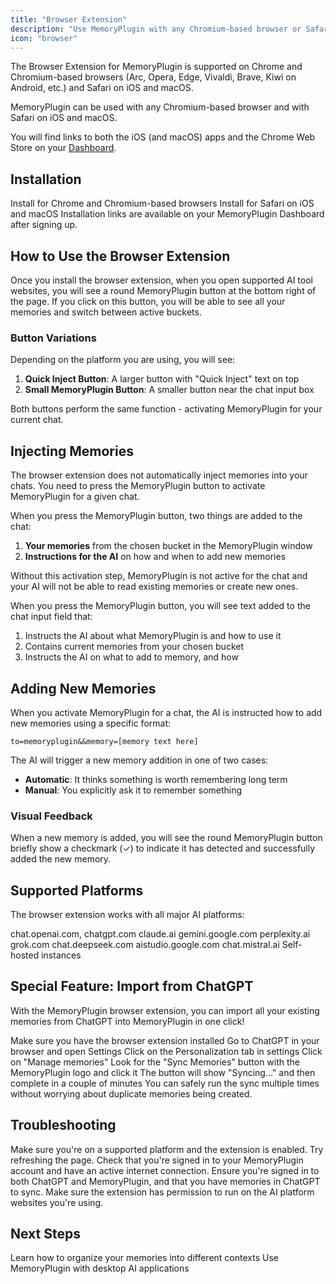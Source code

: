 ```yaml
---
title: "Browser Extension"
description: "Use MemoryPlugin with any Chromium-based browser or Safari on iOS and macOS"
icon: "browser"
---
```


The Browser Extension for MemoryPlugin is supported on Chrome and Chromium-based browsers (Arc, Opera, Edge, Vivaldi, Brave, Kiwi on Android, etc.) and Safari on iOS and macOS.

MemoryPlugin can be used with any Chromium-based browser and with Safari on iOS and macOS.

You will find links to both the iOS (and macOS) apps and the Chrome Web Store on your [Dashboard](https://memoryplugin.com/dashboard).

## Installation

<CardGroup cols={2}>
  <Card
    title="Chrome Web Store"
    icon="chrome"
    href="#"
  >
    Install for Chrome and Chromium-based browsers
  </Card>
  <Card
    title="Safari App Store"
    icon="safari"
    href="#"
  >
    Install for Safari on iOS and macOS
  </Card>
</CardGroup>

<Note>
Installation links are available on your MemoryPlugin Dashboard after signing up.
</Note>

## How to Use the Browser Extension

Once you install the browser extension, when you open supported AI tool websites, you will see a round MemoryPlugin button at the bottom right of the page. If you click on this button, you will be able to see all your memories and switch between active buckets.

### Button Variations

Depending on the platform you are using, you will see:

1. **Quick Inject Button**: A larger button with "Quick Inject" text on top
2. **Small MemoryPlugin Button**: A smaller button near the chat input box

Both buttons perform the same function - activating MemoryPlugin for your current chat.

## Injecting Memories

<Warning>
The browser extension does not automatically inject memories into your chats. You need to press the MemoryPlugin button to activate MemoryPlugin for a given chat.
</Warning>

When you press the MemoryPlugin button, two things are added to the chat:

1. **Your memories** from the chosen bucket in the MemoryPlugin window
2. **Instructions for the AI** on how and when to add new memories

Without this activation step, MemoryPlugin is not active for the chat and your AI will not be able to read existing memories or create new ones.

When you press the MemoryPlugin button, you will see text added to the chat input field that:

1. Instructs the AI about what MemoryPlugin is and how to use it
2. Contains current memories from your chosen bucket  
3. Instructs the AI on what to add to memory, and how

## Adding New Memories

When you activate MemoryPlugin for a chat, the AI is instructed how to add new memories using a specific format:

```
to=memoryplugin&&memory=[memory text here]
```

The AI will trigger a new memory addition in one of two cases:

- **Automatic**: It thinks something is worth remembering long term
- **Manual**: You explicitly ask it to remember something

### Visual Feedback

When a new memory is added, you will see the round MemoryPlugin button briefly show a checkmark (✓) to indicate it has detected and successfully added the new memory.

## Supported Platforms

The browser extension works with all major AI platforms:

<CardGroup cols={3}>
  <Card title="ChatGPT" icon="robot">
    chat.openai.com, chatgpt.com
  </Card>
  <Card title="Claude" icon="robot">
    claude.ai
  </Card>
  <Card title="Gemini" icon="robot">
    gemini.google.com
  </Card>
  <Card title="Perplexity" icon="robot">
    perplexity.ai
  </Card>
  <Card title="Grok" icon="robot">
    grok.com
  </Card>
  <Card title="Deepseek" icon="robot">
    chat.deepseek.com
  </Card>
  <Card title="AI Studio" icon="robot">
    aistudio.google.com
  </Card>
  <Card title="Mistral" icon="robot">
    chat.mistral.ai
  </Card>
  <Card title="LibreChat" icon="robot">
    Self-hosted instances
  </Card>
</CardGroup>

## Special Feature: Import from ChatGPT

With the MemoryPlugin browser extension, you can import all your existing memories from ChatGPT into MemoryPlugin in one click!

<Steps>
  <Step title="Install Extension">
    Make sure you have the browser extension installed
  </Step>
  <Step title="Open ChatGPT Settings">
    Go to ChatGPT in your browser and open Settings
  </Step>
  <Step title="Navigate to Personalization">
    Click on the Personalization tab in settings
  </Step>
  <Step title="Manage Memories">
    Click on "Manage memories"
  </Step>
  <Step title="Sync Memories">
    Look for the "Sync Memories" button with the MemoryPlugin logo and click it
  </Step>
  <Step title="Wait for Completion">
    The button will show "Syncing..." and then complete in a couple of minutes
  </Step>
</Steps>

<Info>
You can safely run the sync multiple times without worrying about duplicate memories being created.
</Info>

## Troubleshooting

<AccordionGroup>
  <Accordion title="Button not appearing">
    Make sure you're on a supported platform and the extension is enabled. Try refreshing the page.
  </Accordion>
  <Accordion title="Memories not loading">
    Check that you're signed in to your MemoryPlugin account and have an active internet connection.
  </Accordion>
  <Accordion title="Sync not working">
    Ensure you're signed in to both ChatGPT and MemoryPlugin, and that you have memories in ChatGPT to sync.
  </Accordion>
  <Accordion title="Extension permissions">
    Make sure the extension has permission to run on the AI platform websites you're using.
  </Accordion>
</AccordionGroup>

## Next Steps

<CardGroup cols={2}>
  <Card
    title="Organize with Buckets"
    icon="folder"
    href="/features/memory-buckets"
  >
    Learn how to organize your memories into different contexts
  </Card>
  <Card
    title="Try MCP Server"
    icon="server"
    href="/integrations/mcp-server"
  >
    Use MemoryPlugin with desktop AI applications
  </Card>
</CardGroup>